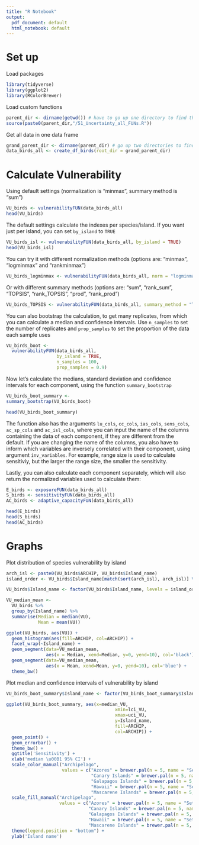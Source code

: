 ```yaml
---
title: "R Notebook"
output:
  pdf_document: default
  html_notebook: default
---
```


# Set up

Load packages

```r
library(tidyverse)
library(ggplot2)
library(RColorBrewer)
```

Load custom functions

```r
parent_dir <- dirname(getwd()) # have to go up one directory to find the script with all functions
source(paste0(parent_dir,"/51_Uncertainty_all_FUNs.R"))
```

Get all data in one data frame

```r
grand_parent_dir <- dirname(parent_dir) # go up two directories to find the data
data_birds_all <- create_df_birds(root_dir = grand_parent_dir)
```

# Calculate Vulnerability

Using default settings (normalization is "minmax", summary method is "sum") 

```r
VU_birds <- vulnerabilityFUN(data_birds_all)
head(VU_birds)
```

The default settings calculate the indexes per species/island. If you want just per island, you can set `by_island` to `TRUE`

```r
VU_birds_isl <- vulnerabilityFUN(data_birds_all, by_island = TRUE)
head(VU_birds_isl)
```

You can try it with different normalization methods (options are: "minmax", "logminmax" and "rankminmax")

```r
VU_birds_logminmax <- vulnerabilityFUN(data_birds_all, norm = "logminmax")
```

Or with different summary methods (options are: "sum", "rank_sum", "TOPSIS", "rank_TOPSIS", "prod", "rank_prod")

```r
VU_birds_TOPSIS <- vulnerabilityFUN(data_birds_all, summary_method = "TOPSIS")
```

You can also bootstrap the calculation, to get many replicates, from which you can calculate a median and confidence intervals. Use `n_samples` to set the number of replicates and `prop_samples` to set the proportion of the data each sample uses

```r
VU_birds_boot <- 
  vulnerabilityFUN(data_birds_all, 
                   by_island = TRUE,
                   n_samples = 100, 
                   prop_samples = 0.9)
```

Now let's calculate the medians, standard deviation and confidence intervals for each component, using the function `summary_bootstrap`

```r
VU_birds_boot_summary <-
summary_bootstrap(VU_birds_boot)

head(VU_birds_boot_summary)
```

The function also has the arguments `lu_cols`, `cc_cols`, `ias_cols`, `sens_cols`, `ac_sp_cols` and `ac_isl_cols`, where you can input the name of the columns containing the data of each component, if they are different from the default. If you are changing the name of the columns, you also have to inform which variables are inversely correlated with their component, using argument `inv_variables`. For example, range size is used to calculate sensitiviy, but the larger the range size, the smaller the sensitivity.

Lastly, you can also calculate each component separately, which will also return the normalized variables used to calculate them:

```r
E_birds <- exposureFUN(data_birds_all)
S_birds <- sensitivityFUN(data_birds_all)
AC_birds <- adaptive_capacityFUN(data_birds_all)

head(E_birds)
head(S_birds)
head(AC_birds)
```

# Graphs

Plot distribution of species vulnerability by island

```r
arch_isl <- paste0(VU_birds$ARCHIP, VU_birds$Island_name)
island_order <- VU_birds$Island_name[match(sort(arch_isl), arch_isl)] %>% unique # This is to make sure the same islands of each archipelago are together in the graph

VU_birds$Island_name <- factor(VU_birds$Island_name, levels = island_order)

VU_median_mean <- 
  VU_birds %>% 
  group_by(Island_name) %>% 
  summarise(Median = median(VU),
            Mean = mean(VU))

ggplot(VU_birds, aes(VU)) +
  geom_histogram(aes(fill=ARCHIP, col=ARCHIP)) +
  facet_wrap(~Island_name) +  
  geom_segment(data=VU_median_mean,
               aes(x = Median, xend=Median, y=0, yend=10), col='black') +
  geom_segment(data=VU_median_mean,
               aes(x = Mean, xend=Mean, y=0, yend=10), col='blue') +
  theme_bw()
```

Plot median and confidence intervals of vulnerability by island

```r
VU_birds_boot_summary$Island_name <- factor(VU_birds_boot_summary$Island_name, levels = island_order)

ggplot(VU_birds_boot_summary, aes(x=median_VU,
                                         xmin=lci_VU,
                                         xmax=uci_VU,
                                         y=Island_name,
                                         fill=ARCHIP, 
                                         col=ARCHIP)) +
  geom_point() +
  geom_errorbar() +
  theme_bw() +
  ggtitle('Sensitivity') +
  xlab('median \u00B1 95% CI') +
  scale_color_manual("Archipelago",
                     values = c("Azores" = brewer.pal(n = 5, name = "Set1")[5],
                                "Canary Islands" = brewer.pal(n = 5, name = "Set1")[2],
                                "Galapagos Islands" = brewer.pal(n = 5, name = "Set1")[3],
                                "Hawaii" = brewer.pal(n = 5, name = "Set1")[1],
                                "Mascarene Islands" = brewer.pal(n = 5, name = "Set1")[4])) +
  scale_fill_manual("Archipelago",
                    values = c("Azores" = brewer.pal(n = 5, name = "Set1")[5],
                               "Canary Islands" = brewer.pal(n = 5, name = "Set1")[2],
                               "Galapagos Islands" = brewer.pal(n = 5, name = "Set1")[3],
                               "Hawaii" = brewer.pal(n = 5, name = "Set1")[1],
                               "Mascarene Islands" = brewer.pal(n = 5, name = "Set1")[4])) +
  theme(legend.position = "bottom") +
  ylab('Island name')
```